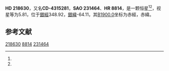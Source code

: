 {{Starbox begin
| name = HD 218630
}}
{{Starbox observe
| epoch = [[J2000.0|J2000.0]]
| constell = {{星座名待查}}<ref name=SIMBAD>{{cite web
 | url=http://simbad.u-strasbg.fr/simbad/sim-id?Ident=HR+8814
 | title =Pulsating variable Star
 | publisher=Centre de Données astronomiques de Strasbourg
 | work=SIMBAD
 | accessdate=2012-07-13}}</ref><ref name=DATA>{{cite web
 | url=http://vizier.u-strasbg.fr/viz-bin/VizieR-5?-out.add=.&-source=5050&-corr=PK=HR&-out.max=9999&HR=8814
 | title=VizieR Detailed Page
 | accessdate=2012-07-13
 | archive-date=2016-03-05
 | archive-url=https://web.archive.org/web/20160305093326/http://vizier.u-strasbg.fr/viz-bin/VizieR-5?-out.add=.&-source=5050&-corr=PK=HR&-out.max=9999&HR=8814
 | dead-url=no
 }}</ref>
| 星官 = 
| ra = {{RA|23|9|57.3}}<ref name=SIMBAD /><ref name=DATA />
| dec = {{DEC|-42|51|38}}<ref name=SIMBAD /><ref name=DATA />
| appmag_v = 5.81<ref name=SIMBAD /><ref name=DATA />
}}
{{Starbox character
| class = F4IV<ref name=SIMBAD /><ref name=DATA />
| b-v = 0.48<ref name=SIMBAD /><ref name=DATA />
| u-b = -0.02<ref name=SIMBAD /><ref name=DATA />
| r-i = <ref name=SIMBAD /><ref name=DATA />
| variable = 
}}
{{Starbox astrometry
| radial_v = -0.02
| prop_mo_ra = 12
| parallax = 0.042
| p_error = 
}}
{{Starbox catalog
| names =CD-4315281，[[SAO星表|SAO]] 231464，[[HD星表|HD]] 218630，[[HR星表|HR]] 8814}}
{{Starbox reference |Simbad=HR+8814}}
{{Starbox end}}

'''HD 218630'''，又名'''CD-4315281'''，'''SAO 231464'''、'''HR 8814'''，是一颗恒星<ref name=SIMBAD /><ref name=DATA />，视星等为5.81，位于[[銀道座標系|銀經]]348.92，[[銀道座標系|銀緯]]-64.11，其[[B1900.0|B1900.0]]坐标为赤經{{RA|23|4|24.3}}，赤緯{{DEC|-43|-64.11|9}}。

== 参考文献 ==
{{reflist}}

{{star-stub}}

[[Category:HD和HDE天體|218630]]
[[Category:HR天體|8814]]
[[Category:SAO天體|231464]]